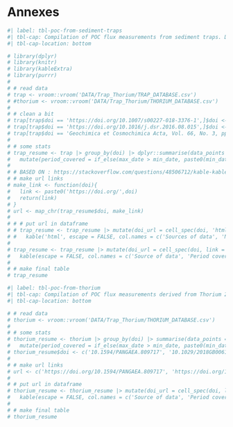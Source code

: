 # Annexes

```{=latex}
%\includepdf[pages=1]{"/home/flo/dox/THESIS/bg-18-755-2021"}
```
```{=html}
<!--#https://github.com/quarto-dev/quarto-cli/discussions/1042-->
<style type="text/css">
caption, .table-caption {
  text-align: left;
}
</style>
```

```r
#| label: tbl-poc-from-sediment-traps
#| tbl-cap: Compilation of POC flux measurements from sediment traps. Data taken from public databases listed on PANGAEA or extracted from articles (with the help of Frédéric Le Moigne and Meike Vogt). The number of measurements could be different from the original publication after data cleaning and potential removal of duplicates.
#| tbl-cap-location: bottom

# library(dplyr)
# library(knitr)
# library(kableExtra)
# library(purrr)
# 
# # read data
# trap <- vroom::vroom('DATA/Trap_Thorium/TRAP_DATABASE.csv')
# #thorium <- vroom::vroom('DATA/Trap_Thorium/THORIUM_DATABASE.csv')
# 
# # clean a bit
# trap[trap$doi == 'https://doi.org/10.1007/s00227-018-3376-1',]$doi <- '10.1007/s00227-018-3376-1'
# trap[trap$doi == 'https://doi.org/10.1016/j.dsr.2016.08.015',]$doi <- '10.1016/j.dsr.2016.08.015'
# trap[trap$doi == 'Geochimica et Cosmochimica Acta, Vol. 66, No. 3, pp. 457–465, 2002',]$doi <- '10.1016/S0016-7037(01)00787-6'
# 
# # some stats
# trap_resume <- trap |> group_by(doi) |> dplyr::summarise(data_points = n(), max_date = lubridate::year(max(start_date)), min_date = lubridate::year(min(start_date))) |> arrange(desc(data_points)) |>
#   mutate(period_covered = if_else(max_date > min_date, paste0(min_date,'-',max_date), paste0(max_date)))
# 
# # BASED ON : https://stackoverflow.com/questions/48506712/kable-kableextra-cells-with-hyperlinks
# # make url links
# make_link <- function(doi){
#   link <- paste0('https://doi.org/',doi)
#   return(link)
# }
# url <- map_chr(trap_resume$doi, make_link)
# 
# # # put url in dataframe
# # trap_resume <- trap_resume |> mutate(doi_url = cell_spec(doi, 'html', link = url)) |> select(doi_url, data_points) |>
# #   kable('html', escape = FALSE, col.names = c('Sources of data', 'Number of measurements'), align = 'l') #|> kable_styling(bootstrap_options = c("hover", "condensed"))
# 
# trap_resume <- trap_resume |> mutate(doi_url = cell_spec(doi, link = url)) |> select(doi_url, period_covered, data_points) |>
#   kable(escape = FALSE, col.names = c('Source of data', 'Period covered', 'Number of measurements'), align = 'l') 
# 
# # make final table
# trap_resume
```

```r
#| label: tbl-poc-from-thorium
#| tbl-cap: Compilation of POC flux measurements derived from Thorium 234. Data taken from public databases listed on PANGAEA or extracted from articles (with the help of Frédéric Le Moigne). The number of measurements could be different from the original publication after data cleaning and potential removal of duplicates.
#| tbl-cap-location: bottom

# # read data
# thorium <- vroom::vroom('DATA/Trap_Thorium/THORIUM_DATABASE.csv')
# 
# # some stats
# thorium_resume <- thorium |> group_by(doi) |> summarise(data_points = n(), max_date = lubridate::year(max(start_date)), min_date = lubridate::year(min(start_date))) |> arrange(desc(data_points)) |>
#   mutate(period_covered = if_else(max_date > min_date, paste0(min_date,'-',max_date), paste0(max_date)))
# thorium_resume$doi <- c('10.1594/PANGAEA.809717', '10.1029/2018GB00615', '10.1525/elementa.2020.030')
# 
# # make url links
# url <- c('https://doi.org/10.1594/PANGAEA.809717', 'https://doi.org/10.1029/2018GB006158', 'https://doi.org/10.1525/elementa.2020.030')
# 
# # put url in dataframe
# thorium_resume <- thorium_resume |> mutate(doi_url = cell_spec(doi, link = url)) |> select(doi_url, period_covered, data_points) |>
#   kable(escape = FALSE, col.names = c('Source of data', 'Period covered', 'Number of measurements'), align = 'l') #|> kable_styling(bootstrap_options = c("hover", "condensed"))
# 
# # make final table
# thorium_resume
```
